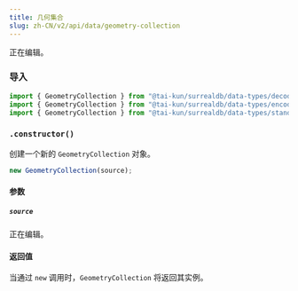 ```yaml
---
title: 几何集合
slug: zh-CN/v2/api/data/geometry-collection
---
```



正在编辑。

### 导入

```ts
import { GeometryCollection } from "@tai-kun/surrealdb/data-types/decode-only";
import { GeometryCollection } from "@tai-kun/surrealdb/data-types/encodable";
import { GeometryCollection } from "@tai-kun/surrealdb/data-types/standard";
```

### `.constructor()`

创建一个新的 `GeometryCollection` 对象。

```ts
new GeometryCollection(source);
```

#### 参数

##### `source`

正在编辑。

#### 返回值

当通过 `new` 调用时，`GeometryCollection` 将返回其实例。
